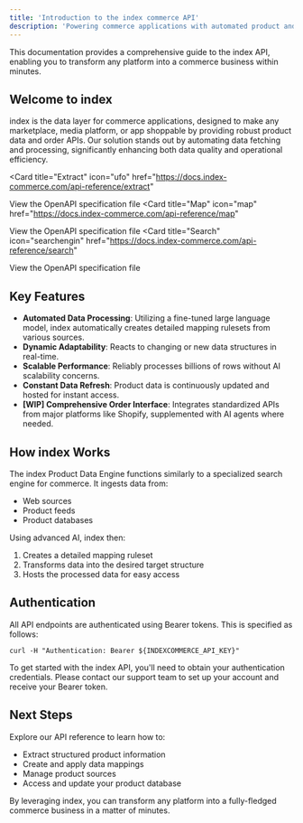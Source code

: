 ```yaml
---
title: 'Introduction to the index commerce API'
description: 'Powering commerce applications with automated product and order data management'
---
```


<Note>
  This documentation provides a comprehensive guide to the index API, enabling you to transform any platform into a commerce business within minutes.
</Note>

## Welcome to index

index is the data layer for commerce applications, designed to make any marketplace, media platform, or app shoppable by providing robust product data and order APIs. Our solution stands out by automating data fetching and processing, significantly enhancing both data quality and operational efficiency.

<Card
  title="Extract"
  icon="ufo"
  href="https://docs.index-commerce.com/api-reference/extract"
>
  View the OpenAPI specification file
</Card>
<Card
  title="Map"
  icon="map"
  href="https://docs.index-commerce.com/api-reference/map"
>
  View the OpenAPI specification file
</Card>
<Card
  title="Search"
  icon="searchengin"
  href="https://docs.index-commerce.com/api-reference/search"
>
  View the OpenAPI specification file
</Card>

## Key Features

- **Automated Data Processing**: Utilizing a fine-tuned large language model, index automatically creates detailed mapping rulesets from various sources.
- **Dynamic Adaptability**: Reacts to changing or new data structures in real-time.
- **Scalable Performance**: Reliably processes billions of rows without AI scalability concerns.
- **Constant Data Refresh**: Product data is continuously updated and hosted for instant access.
- **[WIP] Comprehensive Order Interface**: Integrates standardized APIs from major platforms like Shopify, supplemented with AI agents where needed.

## How index Works

The index Product Data Engine functions similarly to a specialized search engine for commerce. It ingests data from:

- Web sources
- Product feeds
- Product databases

Using advanced AI, index then:

1. Creates a detailed mapping ruleset
2. Transforms data into the desired target structure
3. Hosts the processed data for easy access

## Authentication

All API endpoints are authenticated using Bearer tokens. This is specified as follows:

```shell
curl -H "Authentication: Bearer ${INDEXCOMMERCE_API_KEY}"
```

To get started with the index API, you'll need to obtain your authentication credentials. Please contact our support team to set up your account and receive your Bearer token.

## Next Steps

Explore our API reference to learn how to:

- Extract structured product information
- Create and apply data mappings
- Manage product sources
- Access and update your product database

By leveraging index, you can transform any platform into a fully-fledged commerce business in a matter of minutes.